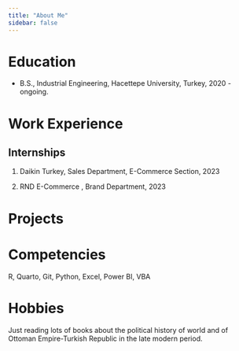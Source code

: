 ```yaml
---
title: "About Me"
sidebar: false 
---
```


# Education

-   B.S., Industrial Engineering, Hacettepe University, Turkey, 2020 - ongoing.

# Work Experience

## Internships

1.  Daikin Turkey, Sales Department, E-Commerce Section, 2023

2.  RND E-Commerce , Brand Department, 2023

# Projects

# Competencies

R, Quarto, Git, Python, Excel, Power BI, VBA

# Hobbies

Just reading lots of books about the political history of world and of Ottoman Empire-Turkish Republic in the late modern period.
